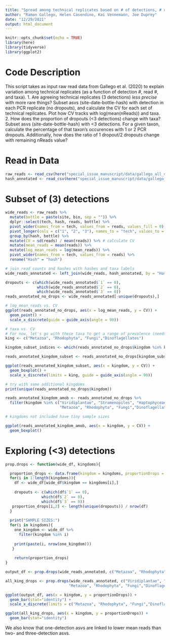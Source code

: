 ```yaml
---
title: "Spread among technical replicates based on # of detections, # of reads, or taxon"
author: "Ramon Gallego, Helen Casendino, Kai Vennemann, Joe Duprey"
date: "12/29/2021"
output: html_document
---
```


```r
knitr::opts_chunk$set(echo = TRUE)
library(here)
library(tidyverse)
library(ggplot2)
```

# Code Description

This script takes as input raw read data from Gallego et al. (2020) to explain variation among technical replicates (as a function of detection #, read #, and taxa). 
1. Are agreeing technical replicates (3 detections) *less precise* with more rare things?
Subset asvs (site-date-bottle-hash) with detection in each PCR replicate (no dropouts), and calculate the CV for each set of technical replicates. Plot how CV tracks with log(mean(nReads)) and taxa. 
2. How does the proportion of dropouts (<3 detections) change with taxa?
Subset asvs (site-date-bottle-hash) with <3 detections. For a given taxon, calculate the percentage of that taxon's occurences with 1 or 2 PCR dropouts. Additionally, how does the ratio of 1 dropout/2 dropouts change with remaining nReads value? 

# Read in Data 

```r
raw_reads <- read_csv(here("special_issue_manuscript/data/gallego_all_data.csv"))
hash_annotated <- read_csv(here("special_issue_manuscript/data/gallego_hash_annotated.csv"))
```

# Subset of (3) detections

```r

wide_reads <- raw_reads %>%
  mutate(bottle = paste(site, bio, sep = "")) %>%
  dplyr::select(tech, hash, reads, bottle) %>%
  pivot_wider(names_from = tech, values_from = reads, values_fill = 0) %>% # fill non-detections with zero, then data to longform
  pivot_longer(cols = c("1", "2", "3"), names_to = "tech", values_to = "reads") %>%
  group_by(hash, bottle) %>%
  mutate(CV = sd(reads) / mean(reads)) %>% # calculate CV
  mutate(mean_reads = mean(reads)) %>%
  mutate(log_mean_reads = log(mean_reads)) %>%
  pivot_wider(names_from = tech, values_from = reads) %>%
  rename("Hash" = "hash")

# join read counts and hashes with hashes and taxa labels
wide_reads_annotated <- left_join(wide_reads, hash_annotated, by = "Hash")

```

```r
dropouts <- c(which(wide_reads_annotated$`1` == 0),
              which(wide_reads_annotated$`2` == 0),
              which(wide_reads_annotated$`3` == 0))
reads_annotated_no_drops <- wide_reads_annotated[-unique(dropouts),]
```

```r
# log_mean_reads vs. CV
ggplot(reads_annotated_no_drops, aes(x = log_mean_reads, y = CV)) +
  geom_point() + 
  scale_x_discrete(guide = guide_axis(angle = 90))

# taxa vs. CV
# For now, let's go with these taxa to get a range of prevalence (needs work)
king <- c("Metazoa", "Rhodophyta", "Fungi","Dinoflagellates")

kingdom_subset_indices <- which(reads_annotated_no_drops$kingdom %in% king)

reads_annotated_kingdom_subset <- reads_annotated_no_drops[kingdom_subset_indices,]

ggplot(reads_annotated_kingdom_subset, aes(x = kingdom, y = CV)) +
  geom_boxplot() +
  scale_x_discrete(limits = king, guide = guide_axis(angle = 90))

# try with some additional kingdoms 
print(unique(reads_annotated_no_drops$kingdom))

reads_annotated_kingdom_amob <- reads_annotated_no_drops %>%
  filter(kingdom %in% c("Viridiplantae", "Stramenopiles", "Haptophyceae", 
                        "Metazoa", "Rhodophyta", "Fungi","Dinoflagellates"))

# kingdoms not included have tiny sample sizes

ggplot(reads_annotated_kingdom_amob, aes(x = kingdom, y = CV)) +
  geom_boxplot()

```

# Exploring (<3) detections

```r
prop.drops <- function(wide_df, kingdoms){

  proportion_drops <- data.frame(kingdom = kingdoms, proportionDrops = NA)
  for(i in 1:length(kingdoms)){
    df <- wide_df[wide_df$kingdom == kingdoms[i],]
  
    dropouts <- c(which(df$`1` == 0),
                which(df$`2` == 0),
                which(df$`3` == 0))
   proportion_drops[i,2] <- length(unique(dropouts)) / nrow(df)
  }
  
  print("SAMPLE SIZES:")
  for(i in kingdoms){
    one_kingdom <- wide_df %>%
      filter(kingdom %in% i)
    
    print(paste(i, nrow(one_kingdom)))
   }
  
    return(proportion_drops)
}

output_df <- prop.drops(wide_reads_annotated, c("Metazoa", "Rhodophyta", "Fungi","Dinoflagellates"))

all_king_drops <- prop.drops(wide_reads_annotated, c("Viridiplantae", "Stramenopiles", "Haptophyceae", 
                            "Metazoa", "Rhodophyta", "Fungi","Dinoflagellates") )

ggplot(output_df, aes(x = kingdom, y = proportionDrops)) +
  geom_bar(stat="identity") + 
  scale_x_discrete(limits = c("Metazoa", "Rhodophyta", "Fungi","Dinoflagellates"), guide = guide_axis(angle = 90)) 

ggplot(all_king_drops, aes(x = kingdom, y = proportionDrops)) +
  geom_bar(stat="identity") 


```

We also know that one-detection asvs are linked to lower mean reads than two- and three-detection asvs. 


